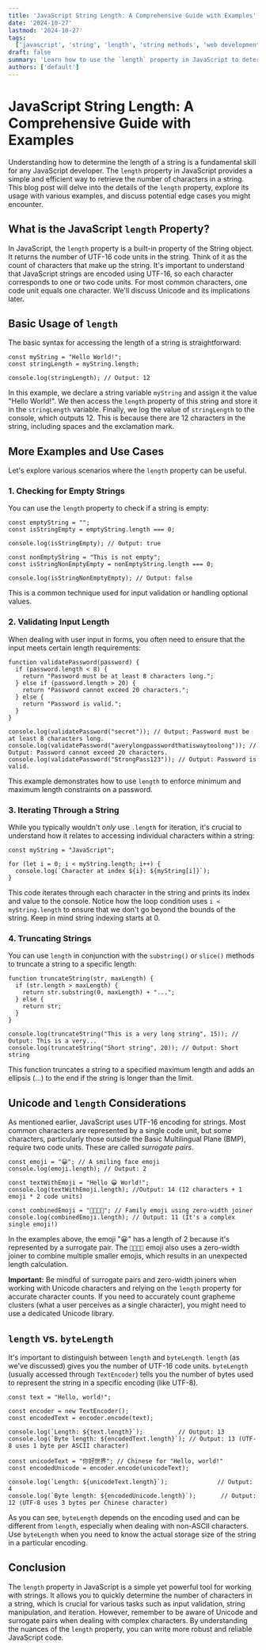 ```yaml
---
title: 'JavaScript String Length: A Comprehensive Guide with Examples'
date: '2024-10-27'
lastmod: '2024-10-27'
tags:
  ['javascript', 'string', 'length', 'string methods', 'web development', 'front-end development']
draft: false
summary: 'Learn how to use the `length` property in JavaScript to determine the number of characters in a string. This comprehensive guide covers basic usage, edge cases, and practical examples for developers.'
authors: ['default']
---
```


# JavaScript String Length: A Comprehensive Guide with Examples

Understanding how to determine the length of a string is a fundamental skill for any JavaScript developer. The `length` property in JavaScript provides a simple and efficient way to retrieve the number of characters in a string. This blog post will delve into the details of the `length` property, explore its usage with various examples, and discuss potential edge cases you might encounter.

## What is the JavaScript `length` Property?

In JavaScript, the `length` property is a built-in property of the String object. It returns the number of UTF-16 code units in the string. Think of it as the count of characters that make up the string. It's important to understand that JavaScript strings are encoded using UTF-16, so each character corresponds to one or two code units. For most common characters, one code unit equals one character. We'll discuss Unicode and its implications later.

## Basic Usage of `length`

The basic syntax for accessing the length of a string is straightforward:

```plaintext
const myString = "Hello World!";
const stringLength = myString.length;

console.log(stringLength); // Output: 12
```

In this example, we declare a string variable `myString` and assign it the value "Hello World!". We then access the `length` property of this string and store it in the `stringLength` variable. Finally, we log the value of `stringLength` to the console, which outputs 12. This is because there are 12 characters in the string, including spaces and the exclamation mark.

## More Examples and Use Cases

Let's explore various scenarios where the `length` property can be useful.

### 1. Checking for Empty Strings

You can use the `length` property to check if a string is empty:

```plaintext
const emptyString = "";
const isStringEmpty = emptyString.length === 0;

console.log(isStringEmpty); // Output: true

const nonEmptyString = "This is not empty";
const isStringNonEmptyEmpty = nonEmptyString.length === 0;

console.log(isStringNonEmptyEmpty); // Output: false
```

This is a common technique used for input validation or handling optional values.

### 2. Validating Input Length

When dealing with user input in forms, you often need to ensure that the input meets certain length requirements:

```plaintext
function validatePassword(password) {
  if (password.length < 8) {
    return "Password must be at least 8 characters long.";
  } else if (password.length > 20) {
    return "Password cannot exceed 20 characters.";
  } else {
    return "Password is valid.";
  }
}

console.log(validatePassword("secret")); // Output: Password must be at least 8 characters long.
console.log(validatePassword("averylongpasswordthatiswaytoolong")); // Output: Password cannot exceed 20 characters.
console.log(validatePassword("StrongPass123")); // Output: Password is valid.
```

This example demonstrates how to use `length` to enforce minimum and maximum length constraints on a password.

### 3. Iterating Through a String

While you typically wouldn't _only_ use `.length` for iteration, it's crucial to understand how it relates to accessing individual characters within a string:

```plaintext
const myString = "JavaScript";

for (let i = 0; i < myString.length; i++) {
  console.log(`Character at index ${i}: ${myString[i]}`);
}
```

This code iterates through each character in the string and prints its index and value to the console. Notice how the loop condition uses `i < myString.length` to ensure that we don't go beyond the bounds of the string. Keep in mind string indexing starts at 0.

### 4. Truncating Strings

You can use `length` in conjunction with the `substring()` or `slice()` methods to truncate a string to a specific length:

```plaintext
function truncateString(str, maxLength) {
  if (str.length > maxLength) {
    return str.substring(0, maxLength) + "...";
  } else {
    return str;
  }
}

console.log(truncateString("This is a very long string", 15)); // Output: This is a very...
console.log(truncateString("Short string", 20)); // Output: Short string
```

This function truncates a string to a specified maximum length and adds an ellipsis (...) to the end if the string is longer than the limit.

## Unicode and `length` Considerations

As mentioned earlier, JavaScript uses UTF-16 encoding for strings. Most common characters are represented by a single code unit, but some characters, particularly those outside the Basic Multilingual Plane (BMP), require two code units. These are called _surrogate pairs_.

```plaintext
const emoji = "😀"; // A smiling face emoji
console.log(emoji.length); // Output: 2

const textWithEmoji = "Hello 😀 World!";
console.log(textWithEmoji.length); //Output: 14 (12 characters + 1 emoji * 2 code units)

const combinedEmoji = "👨‍👩‍👧‍👦"; // Family emoji using zero-width joiner
console.log(combinedEmoji.length); // Output: 11 (It's a complex single emoji!)
```

In the examples above, the emoji "😀" has a length of 2 because it's represented by a surrogate pair. The `👨‍👩‍👧‍👦` emoji also uses a zero-width joiner to combine multiple smaller emojis, which results in an unexpected length calculation.

**Important:** Be mindful of surrogate pairs and zero-width joiners when working with Unicode characters and relying on the `length` property for accurate character counts. If you need to accurately count grapheme clusters (what a user perceives as a single character), you might need to use a dedicated Unicode library.

## `length` vs. `byteLength`

It's important to distinguish between `length` and `byteLength`. `length` (as we've discussed) gives you the number of UTF-16 code units. `byteLength` (usually accessed through `TextEncoder`) tells you the number of bytes used to represent the string in a specific encoding (like UTF-8).

```plaintext
const text = "Hello, world!";

const encoder = new TextEncoder();
const encodedText = encoder.encode(text);

console.log(`Length: ${text.length}`);          // Output: 13
console.log(`Byte length: ${encodedText.length}`); // Output: 13 (UTF-8 uses 1 byte per ASCII character)

const unicodeText = "你好世界"; // Chinese for "Hello, world!"
const encodedUnicode = encoder.encode(unicodeText);

console.log(`Length: ${unicodeText.length}`);              // Output: 4
console.log(`Byte length: ${encodedUnicode.length}`);       // Output: 12 (UTF-8 uses 3 bytes per Chinese character)
```

As you can see, `byteLength` depends on the encoding used and can be different from `length`, especially when dealing with non-ASCII characters. Use `byteLength` when you need to know the actual storage size of the string in a particular encoding.

## Conclusion

The `length` property in JavaScript is a simple yet powerful tool for working with strings. It allows you to quickly determine the number of characters in a string, which is crucial for various tasks such as input validation, string manipulation, and iteration. However, remember to be aware of Unicode and surrogate pairs when dealing with complex characters. By understanding the nuances of the `length` property, you can write more robust and reliable JavaScript code.

